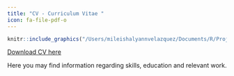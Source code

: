 ```yaml
---
title: "CV - Curriculum Vitae "
icon: fa-file-pdf-o
---
```

``````r
knitr::include_graphics("/Users/mileishalyannvelazquez/Documents/R/Project No.1/rmarkdown-website-template/MileishaVelazquezCV.pdf")
``````

<a href="MileishaVelazquezCV.pdf#" class="download" title="Download CV as PDF">Download CV here</a>			

Here you may find information regarding skills, education and relevant work. 